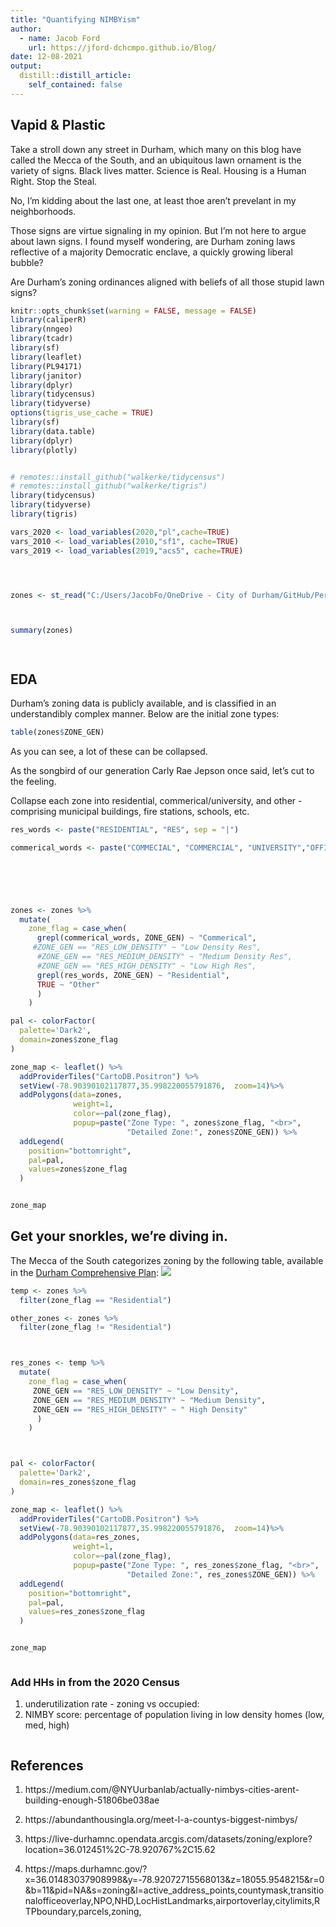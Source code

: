 ```yaml
---
title: "Quantifying NIMBYism"
author:
  - name: Jacob Ford
    url: https://jford-dchcmpo.github.io/Blog/
date: 12-08-2021
output:
  distill::distill_article:
    self_contained: false
---
```


## Vapid & Plastic

Take a stroll down any street in Durham, which many on this blog have called the Mecca of the South, and an ubiquitous lawn ornament is the variety of signs. Black lives matter. Science is Real. Housing is a Human Right. Stop the Steal. 

No, I'm kidding about the last one, at least thoe aren't prevelant in my neighborhoods. 

Those signs are virtue signaling in my opinion. But I'm not here to argue about lawn signs. I found myself wondering, are Durham zoning laws reflective of a majority Democratic enclave, a quickly growing liberal bubble? 


Are Durham's zoning ordinances aligned with beliefs of all those stupid lawn signs? 



```r
knitr::opts_chunk$set(warning = FALSE, message = FALSE)
library(caliperR)
library(nngeo)
library(tcadr)
library(sf)
library(leaflet)
library(PL94171)
library(janitor)
library(dplyr)
library(tidycensus)
library(tidyverse)
options(tigris_use_cache = TRUE)
library(sf)
library(data.table)
library(dplyr)
library(plotly)


# remotes::install_github("walkerke/tidycensus")
# remotes::install_github("walkerke/tigris")
library(tidycensus)
library(tidyverse)
library(tigris)

vars_2020 <- load_variables(2020,"pl",cache=TRUE)
vars_2010 <- load_variables(2010,"sf1", cache=TRUE)
vars_2019 <- load_variables(2019,"acs5", cache=TRUE)




zones <- st_read("C:/Users/JacobFo/OneDrive - City of Durham/GitHub/Personal Blog/Personal Blog/_posts/2021-12-08-Quantifying-NIMBYism/Zoning.shp")



summary(zones)




```
 
 
 
## EDA 

Durham's zoning data is publicly available, and is classified in an understandibly complex manner. Below are the initial zone types: 

```r
table(zones$ZONE_GEN)
```
As you can see, a lot of these can be collapsed. 

As the songbird of our generation Carly Rae Jepson once said, let's cut to the feeling. 

Collapse each zone into residential, commerical/university, and other - comprising municipal buildings, fire stations, schools, etc. 


```r
res_words <- paste("RESIDENTIAL", "RES", sep = "|")

commerical_words <- paste("COMMECIAL", "COMMERCIAL", "UNIVERSITY","OFFICE", "INDUST", "MIXED", 'COMPACT',sep = "|")


  



zones <- zones %>%
  mutate(
    zone_flag = case_when(
      grepl(commerical_words, ZONE_GEN) ~ "Commerical",
     #ZONE_GEN == "RES_LOW_DENSITY" ~ "Low Density Res",
      #ZONE_GEN == "RES_MEDIUM_DENSITY" ~ "Medium Density Res",
      #ZONE_GEN == "RES_HIGH_DENSITY" ~ "Low High Res",
      grepl(res_words, ZONE_GEN) ~ "Residential",
      TRUE ~ "Other"
      )
    )
```


```r




pal <- colorFactor(
  palette='Dark2',
  domain=zones$zone_flag
)

zone_map <- leaflet() %>%
  addProviderTiles("CartoDB.Positron") %>%
  setView(-78.90390102117877,35.998220055791876,  zoom=14)%>%
  addPolygons(data=zones,
              weight=1,
              color=~pal(zone_flag),
              popup=paste("Zone Type: ", zones$zone_flag, "<br>",
                          "Detailed Zone:", zones$ZONE_GEN)) %>%
  addLegend(
    position="bottomright",
    pal=pal,
    values=zones$zone_flag
  )


zone_map
```

## Get your snorkles, we're diving in. 




The Mecca of the South categorizes zoning by the following table, available in the [Durham Comprehensive Plan](https://durhamnc.gov/DocumentCenter/View/9020/2-Land-Use): ![](durham zoning table.PNG)

```r
temp <- zones %>%
  filter(zone_flag == "Residential")

other_zones <- zones %>%
  filter(zone_flag != "Residential")



res_zones <- temp %>%
  mutate(
    zone_flag = case_when(
     ZONE_GEN == "RES_LOW_DENSITY" ~ "Low Density",
     ZONE_GEN == "RES_MEDIUM_DENSITY" ~ "Medium Density",
     ZONE_GEN == "RES_HIGH_DENSITY" ~ " High Density"
      )
    )



pal <- colorFactor(
  palette='Dark2',
  domain=res_zones$zone_flag
)

zone_map <- leaflet() %>%
  addProviderTiles("CartoDB.Positron") %>%
  setView(-78.90390102117877,35.998220055791876,  zoom=14)%>%
  addPolygons(data=res_zones,
              weight=1,
              color=~pal(zone_flag),
              popup=paste("Zone Type: ", res_zones$zone_flag, "<br>",
                          "Detailed Zone:", res_zones$ZONE_GEN)) %>%
  addLegend(
    position="bottomright",
    pal=pal,
    values=res_zones$zone_flag
  )


zone_map



```





### Add HHs in from the 2020 Census 



1. underutilization rate - zoning vs occupied:
2. NIMBY score: percentage of population living in low density homes (low, med, high)

```r

```

































## References

1. https://medium.com/@NYUurbanlab/actually-nimbys-cities-arent-building-enough-51806be038ae
2. https://abundanthousingla.org/meet-l-a-countys-biggest-nimbys/
3. https://live-durhamnc.opendata.arcgis.com/datasets/zoning/explore?location=36.012451%2C-78.920767%2C15.62

4. https://maps.durhamnc.gov/?x=36.01483037908998&y=-78.92072715568013&z=18055.9548215&r=0&b=11&pid=NA&s=zoning&l=active_address_points,countymask,transitionalofficeoverlay,NPO,NHD,LocHistLandmarks,airportoverlay,citylimits,RTPboundary,parcels,zoning,



